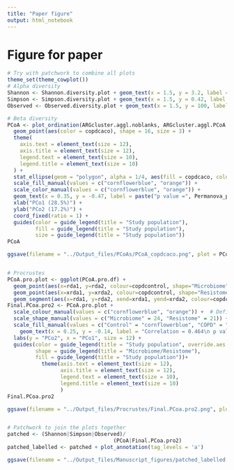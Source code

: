 ```yaml
---
title: "Paper figure"
output: html_notebook
---
```

# Figure for paper
```r
# Try with patchwork to combine all plots
theme_set(theme_cowplot())
# Alpha diversity
Shannon <- Shannon.diversity.plot + geom_text(x = 1.5, y = 3.2, label = paste("T-test, p value = 0.047"), size = 4, inherit.aes = FALSE)
Simpson <- Simpson.diversity.plot + geom_text(x = 1.5, y = 0.42, label = paste("Wilcoxon test, p value = 0.17"), size = 4, inherit.aes = FALSE)
Observed <- Observed.diversity.plot + geom_text(x = 1.5, y = 100, label = paste("Wilcoxon test, p value = 0.37"), size = 4, inherit.aes = FALSE)

# Beta diversity
PCoA <- plot_ordination(ARGcluster.aggl.noblanks, ARGcluster.aggl.PCoA.noblanks.ordination) +
  geom_point(aes(color = copdcaco), shape = 16, size = 3) +
  theme(
    axis.text = element_text(size = 12),
    axis.title = element_text(size = 12),
    legend.text = element_text(size = 10),
    legend.title = element_text(size = 10)
  ) +
  stat_ellipse(geom = "polygon", alpha = 1/4, aes(fill = copdcaco, color = copdcaco)) +
  scale_fill_manual(values = c("cornflowerblue", "orange")) +
  scale_color_manual(values = c("cornflowerblue", "orange")) +
  geom_text(x = 0.35, y = -0.47, label = paste("p value =", Permanova_pval_COPDcontrol), size = 4, inherit.aes = FALSE) +
  xlab("PCo1 (28.5%)") +
  ylab("PCo2 (17.2%)") +
  coord_fixed(ratio = 1) +
  guides(color = guide_legend(title = "Study population"),
         fill = guide_legend(title = "Study population"), 
         size = guide_legend(title = "Study population"))
PCoA

ggsave(filename = "../Output_files/PCoAs/PCoA_copdcaco.png", plot = PCoA, width = 8, height = 6, dpi = 1000)


# Procrustes
PCoA.pro.plot <- ggplot(PCoA.pro.df) +
  geom_point(aes(x=rda1, y=rda2, colour=copdcontrol, shape="Microbiome", fill=copdcontrol), size = 3) +
  geom_point(aes(x=xrda1, y=xrda2, colour=copdcontrol, shape="Resistome", fill=copdcontrol), size = 3) +
  geom_segment(aes(x=rda1, y=rda2, xend=xrda1, yend=xrda2, colour=copdcontrol), arrow=arrow(length=unit(0.2, "cm")))
Final.PCoa.pro2 <- PCoA.pro.plot + 
  scale_colour_manual(values = c("cornflowerblue", "orange")) +  # Define the color mapping
  scale_shape_manual(values = c("Microbiome" = 24, "Resistome" = 21)) +  # Define the shape mapping
  scale_fill_manual(values = c("Control" = "cornflowerblue", "COPD" = "orange")) +  # Define the fill mapping
    geom_text(x = 0.25, y = -0.14, label = "Correlation = 0.464\n p value = 1e-04", size=4) +
  labs(y = "PCo2", x = "PCo1", size = 12) +
  guides(color = guide_legend(title = "Study population", override.aes = list(shape = NA)),
         shape = guide_legend(title = "Microbiome/Resistome"),
         fill = guide_legend(title = "Study population"))+ 
           theme(axis.text = element_text(size = 12), 
                 axis.title = element_text(size = 12), 
                 legend.text = element_text(size = 10),
                 legend.title = element_text(size = 10)
                 )
Final.PCoa.pro2

ggsave(filename = "../Output_files/Procrustes/Final.PCoa.pro2.png", plot = Final.PCoa.pro2, width = 8, height = 6, dpi = 1000)


# Patchwork to join the plots together
patched <- (Shannon|Simpson|Observed)/
                                  (PCoA|Final.PCoa.pro2) 
patched_labelled <- patched + plot_annotation(tag_levels = 'a')

ggsave(filename = "../Output_files/Manuscript_figures/patched_labelled.svg", width = 12, height = 6, plot = patched_labelled)
```
